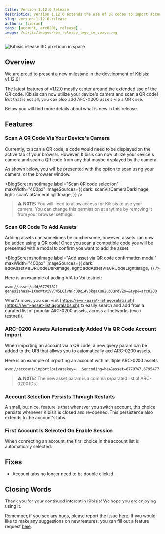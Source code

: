 ```yaml
---
title: Version 1.12.0 Release
description: Version 1.12.0 extends the use of QR codes to import accounts and ARC-0200 assets
slug: version-1-12-0-release
authors: [kieran]
tags: [account, arc0200, release]
image: /static/images/new_release_logo_in_space.png
---
```


<!-- components -->

<!-- constants -->

<!-- images -->

![Kibisis release 3D pixel icon in space](/images/new_release_logo_in_space.png)

## Overview

<!-- change just the version for new posts -->
We are proud to present a new milestone in the development of Kibisis: v1.12.0!

<!-- re-write this paragraph for all new versions -->
The latest features of v1.12.0 mostly center around the extended use of the QR code. Kibisis can now utilize your device's camera and scan a QR code! But that is not all, you can also add ARC-0200 assets via a QR code.

Below you will find more details about what is new in this release.

<!-- go into detail about the new versions, or omit if no new features with in the release -->
## Features

### Scan A QR Code Via Your Device's Camera

Currently, to scan a QR code, a code would need to be displayed on the active tab of your browser. However, Kibisis can now utilize your device's camera and scan a QR code from any that maybe displayed by the camera.

As shown below, you will be presented with the option to scan using your camera, or the browser window.

<BlogScreenshotImage
  label="Scan QR code selection"
  maxWidth="400px"
  imageSources={{
    dark: scanViaCameraDarkImage,
    light: scanViaCameraLightImage,
  }}
/>

> ⚠️ **NOTE:** You will need to allow access for Kibisis to use your camera. You can change this permission at anytime by removing it from your browser settings.

### Scan QR Code To Add Assets

Adding assets can sometimes be cumbersome, however, assets can now be added using a QR code! Once you scan a compatible code you will be presented with a modal to confirm you want to add the asset.

<BlogScreenshotImage
  label="Add asset via QR code confirmation modal"
  maxWidth="400px"
  imageSources={{
    dark: addAssetViaQRCodeDarkImage,
    light: addAssetViaQRCodeLightImage,
  }}
/>

Here is an example of adding VIA to Voi testnet:

```
avm://asset/add/6779767?genesishash=IXnoWtviVVJW5LGivNFc0Dq14V3kqaXuK2u5OQrdVZo=&type=arc0200
```

What's more, you can visit [https://avm-asset-list.agoralabs.sh](https://avm-asset-list.agoralabs.sh) to easily search and add from a curated list of popular ARC-0200 assets, across all networks (even testnet!).

### ARC-0200 Assets Automatically Added Via QR Code Account Import

When importing an account via a QR code, a new query param can be added to the URI that allows you to automatically add ARC-0200 assets.

Here is an example of importing an account with multiple ARC-0200 assets

```
avm://account/import?privatekey=...&encoding=hex&asset=6779767,6795477
```

> ⚠️ **NOTE:** The new asset param is a comma separated list of ARC-0200 IDs.

### Account Selection Persists Through Restarts

A small, but nice, feature is that whenever you switch account, this choice persists whenever Kibisis is closed and re-opened. This persistence also extends to the account's tabs.

### First Account Is Selected On Enable Session

When connecting an account, the first choice in the account list is automatically selected.

<!-- just give a bulleted list of fixes, or omit if no fixes with in the release -->
## Fixes

* Account tabs no longer need to be double clicked.

## Closing Words

<!-- leave this paragraph as standard sign off -->
Thank you for your continued interest in Kibisis! We hope you are enjoying using it.

Remember, if you see any bugs, please report the issue <a href={REPORT_A_BUG_LINK} rel="noreferrer" target="_blank">here</a>. If you would like to make any suggestions on new features, you can fill out a feature request <a href={SUGGEST_A_FEATURE_LINK} rel="noreferrer" target="_blank">here</a>.
